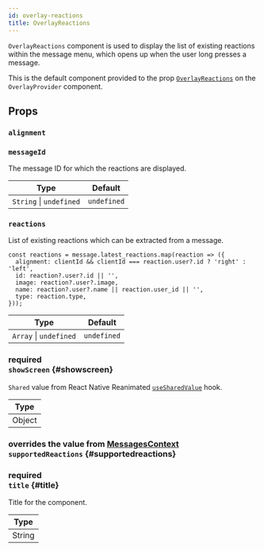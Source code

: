 ```yaml
---
id: overlay-reactions
title: OverlayReactions
---
```




`OverlayReactions` component is used to display the list of existing reactions within the message menu, which opens up when the user long presses a message.

This is the default component provided to the prop [`OverlayReactions`](../core-components/overlay-provider.mdx#overlayreactions) on the `OverlayProvider` component.

## Props

### `alignment`

<Alignment />

### `messageId`

The message ID for which the reactions are displayed.

| Type                    | Default     |
| ----------------------- | ----------- |
| `String` \| `undefined` | `undefined` |

### `reactions`

List of existing reactions which can be extracted from a message.

```tsx
const reactions = message.latest_reactions.map(reaction => ({
  alignment: clientId && clientId === reaction.user?.id ? 'right' : 'left',
  id: reaction?.user?.id || '',
  image: reaction?.user?.image,
  name: reaction?.user?.name || reaction.user_id || '',
  type: reaction.type,
}));
```

| Type                   | Default     |
| ---------------------- | ----------- |
| `Array` \| `undefined` | `undefined` |

### <div class="label description required">required</div> `showScreen` {#showscreen}

`Shared` value from React Native Reanimated [`useSharedValue`](https://docs.swmansion.com/react-native-reanimated/docs/api/hooks/useSharedValue/) hook.

| Type   |
| ------ |
| Object |

### <div class="label description">overrides the value from [MessagesContext](../../contexts/messages-context#supportedreactions)</div> `supportedReactions` {#supportedreactions}

<SupportedReactions />

### <div class="label description required">required</div> `title` {#title}

Title for the component.

| Type   |
| ------ |
| String |
